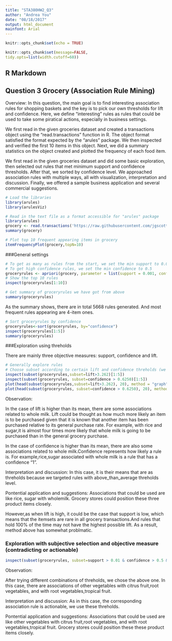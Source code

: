 ```yaml
---
title: "STA380HW2_Q3"
author: "Andrea You"
date: "08/18/2017"
output: html_document
mainfont: Arial
---
```


```r
knitr::opts_chunk$set(echo = TRUE)
```
```r
knitr::opts_chunk$set(message=FALSE, 
tidy.opts=list(width.cutoff=60)) 
```
## R Markdown

## Question 3 Grocery (Association Rule Mining)

Overview: In this question, the main goal is to find interesting association rules for shopping baskets and the key is to pick our own thresholds for lift and confidence. Here, we define "interesting" rules as rules that could be used to take some piratical actions, especially in business settings.


We first read in the given groceries dataset and created a transactions object using the "read.transactions" function in R. The object format satisfied the format expected by the "arules" package. We then inspected and verified the first 10 items in this object. Next, we did a summary statistics on the object created and plotted the frequency of each food item. 

We first read in the given groceries dataset and did some basic exploration, then selected out rules that met minimum support and confidence thresholds.  After that, we sorted by confidence level. We approached association rules with multiple ways, all with visualization, interpretation and discussion. Finally, we offered a sample business application and several commercial suggestions.

```r
# Load the libraries
library(arules)
library(arulesViz)
```

```r
# Read in the text file as a format accessible for "arules" package
library(arules)
grocery <- read.transactions('https://raw.githubusercontent.com/jgscott/STA380/master/data/groceries.txt', sep=',')
summary(grocery)
```

```r
# Plot top 10 frequent appearing items in grocery
itemFrequencyPlot(grocery,topN=10)
```
###General settings
```r
# To get as many as rules from the start, we set the min support to 0.001 
# To get high confidence rules, we set the min confidence to 0.5
groceryrules <- apriori(grocery, parameter = list(support = 0.001, confidence = 0.5))
# Show the top 10 rules
inspect(groceryrules[1:10])
```

```r
# Get summary of groceryrules we have got from above
summary(groceryrules)
```
As the summary shows, there are in total 5668 rules generated. And most frequent rules appearing are 4-item ones.

```r
# Sort groceryrules by confidence
groceryrules<-sort(groceryrules, by="confidence")
inspect(groceryrules[1:5])
summary(groceryrules)
```

###Exploration using threholds

There are mainly three objective measures: support, confidence and lift.

```r
# Generally explore rules
# Choose subset according to certain lift and confidence threholds (we use their mean in this case)
inspect(subset(groceryrules,subset=lift>3.262)[1:5]) 
inspect(subset(groceryrules, subset=confidence > 0.6250)[1:5])
plot(head(subset(groceryrules,subset=lift>3.262), 20), method = "graph", control=list(cex=.8))
plot(head(subset(groceryrules, subset=confidence > 0.6250), 20), method = "graph", control=list(cex=.8))
```

Observation: 

In the case of lift is higher than its mean, there are some associations related to whole milk. Lift could be thought as how much more likely an item is to be purchased given that it is known that another item has been purchased relative to its general purchase rate. For example, with rice and sugar,it is almost four times more likely that whole milk is going to be purchased than in the general grocery purchase.


In the case of confidence is higher than its mean, there are also some associations related to whole milk.Confidence represents how likely a rule is. For example,rice,sugar associated with whole milk is a rule that has a confidence "1".


Interpretation and discussion:
In this case, it is their means that are as threholds because we targeted rules with above_than_average threholds level. 


Pontential application and suggestions:
Associations that could be used are like rice, sugar with wholemilk. Grocery stores could position these three product items closely.

However,as when lift is high, it could be the case that support is low, which means that the itemsets are rare in all grocery transactions.And rules that hold 100% of the time may not have the highest possible lift. As a result, method above has somewhat problmatic.

### Exploration with subjective selection and objective measure (contradicting or actionable)
```r
inspect(subset(groceryrules, subset=support > 0.01 & confidence > 0.5 & lift>3))
```

Observation: 

After trying different combinations of threholds, we chose the above one. In this case, there are associations of other vegetables with citrus fruit,root vegetables, and with root vegetables,tropical fruit. 


Interpretation and discussion:
As in this case, the corresponding association rule is actionable, we use these threholds.


Pontential application and suggestions:
Associations that could be used are like other vegetables with citrus fruit,root vegetables, and with root vegetables,tropical fruit. Grocery stores could position these these product items closely.
